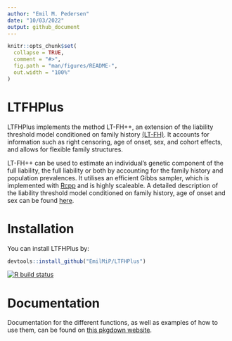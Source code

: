 ```yaml
---
author: "Emil M. Pedersen"
date: "10/03/2022"
output: github_document
---
```


<!-- README.md is generated from README.Rmd. Please edit that file -->

```r
knitr::opts_chunk$set(
  collapse = TRUE,
  comment = "#>",
  fig.path = "man/figures/README-",
  out.width = "100%"
)
```
# LTFHPlus

LTFHPlus implements the method LT-FH++, an extension of the liability threshold model conditioned on family history [(LT-FH)](https://doi.org/10.1038/s41588-020-0613-6). It accounts for information such as right censoring, age of onset, sex, and cohort effects,
and allows for flexible family structures. 

LT-FH++ can be used to estimate an individual's genetic component of the full liability, the full liability or both by accounting for the family history and population prevalences. It utilises an efficient Gibbs sampler, which is implemented with [Rcpp](http://www.rcpp.org/) and is highly scaleable. 
A detailed description of the liability threshold model conditioned on family history, age of onset and sex can be found [here](https://doi.org/10.1016/j.ajhg.2022.01.009).


# Installation

You can install LTFHPlus by:

```r
devtools::install_github("EmilMiP/LTFHPlus")
```

<!-- badges: start -->
[![R build status](https://github.com/EmilMiP/LTFHPlus/workflows/R-CMD-check/badge.svg)](https://github.com/EmilMiP/LTFHPlus/actions)
<!-- badges: end -->


# Documentation

Documentation for the different functions, as well as examples of how to use them, can be found on [this pkgdown website](https://emilmip.github.io/LTFHPlus/).
